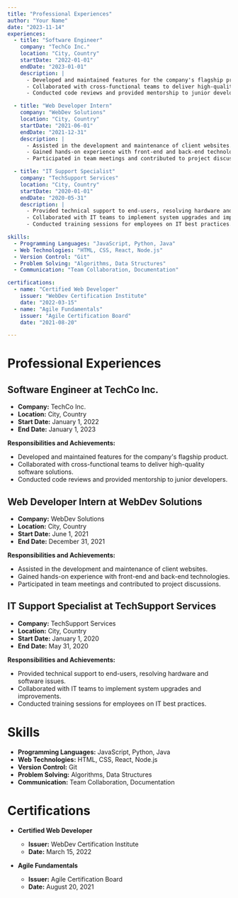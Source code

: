 ```yaml
---
title: "Professional Experiences"
author: "Your Name"
date: "2023-11-14"
experiences:
  - title: "Software Engineer"
    company: "TechCo Inc."
    location: "City, Country"
    startDate: "2022-01-01"
    endDate: "2023-01-01"
    description: |
      - Developed and maintained features for the company's flagship product.
      - Collaborated with cross-functional teams to deliver high-quality software solutions.
      - Conducted code reviews and provided mentorship to junior developers.

  - title: "Web Developer Intern"
    company: "WebDev Solutions"
    location: "City, Country"
    startDate: "2021-06-01"
    endDate: "2021-12-31"
    description: |
      - Assisted in the development and maintenance of client websites.
      - Gained hands-on experience with front-end and back-end technologies.
      - Participated in team meetings and contributed to project discussions.

  - title: "IT Support Specialist"
    company: "TechSupport Services"
    location: "City, Country"
    startDate: "2020-01-01"
    endDate: "2020-05-31"
    description: |
      - Provided technical support to end-users, resolving hardware and software issues.
      - Collaborated with IT teams to implement system upgrades and improvements.
      - Conducted training sessions for employees on IT best practices.

skills:
  - Programming Languages: "JavaScript, Python, Java"
  - Web Technologies: "HTML, CSS, React, Node.js"
  - Version Control: "Git"
  - Problem Solving: "Algorithms, Data Structures"
  - Communication: "Team Collaboration, Documentation"

certifications:
  - name: "Certified Web Developer"
    issuer: "WebDev Certification Institute"
    date: "2022-03-15"
  - name: "Agile Fundamentals"
    issuer: "Agile Certification Board"
    date: "2021-08-20"

---
```


# Professional Experiences

## Software Engineer at TechCo Inc.

- **Company:** TechCo Inc.
- **Location:** City, Country
- **Start Date:** January 1, 2022
- **End Date:** January 1, 2023

**Responsibilities and Achievements:**
- Developed and maintained features for the company's flagship product.
- Collaborated with cross-functional teams to deliver high-quality software solutions.
- Conducted code reviews and provided mentorship to junior developers.

## Web Developer Intern at WebDev Solutions

- **Company:** WebDev Solutions
- **Location:** City, Country
- **Start Date:** June 1, 2021
- **End Date:** December 31, 2021

**Responsibilities and Achievements:**
- Assisted in the development and maintenance of client websites.
- Gained hands-on experience with front-end and back-end technologies.
- Participated in team meetings and contributed to project discussions.

## IT Support Specialist at TechSupport Services

- **Company:** TechSupport Services
- **Location:** City, Country
- **Start Date:** January 1, 2020
- **End Date:** May 31, 2020

**Responsibilities and Achievements:**
- Provided technical support to end-users, resolving hardware and software issues.
- Collaborated with IT teams to implement system upgrades and improvements.
- Conducted training sessions for employees on IT best practices.

# Skills

- **Programming Languages:** JavaScript, Python, Java
- **Web Technologies:** HTML, CSS, React, Node.js
- **Version Control:** Git
- **Problem Solving:** Algorithms, Data Structures
- **Communication:** Team Collaboration, Documentation

# Certifications

- **Certified Web Developer**
  - **Issuer:** WebDev Certification Institute
  - **Date:** March 15, 2022

- **Agile Fundamentals**
  - **Issuer:** Agile Certification Board
  - **Date:** August 20, 2021

